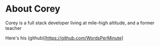 # About Corey

Corey is a full stack developer living at mile-high altitude, and a former teacher

Here's his (github)[https://github.com/WordsPerMinute]
